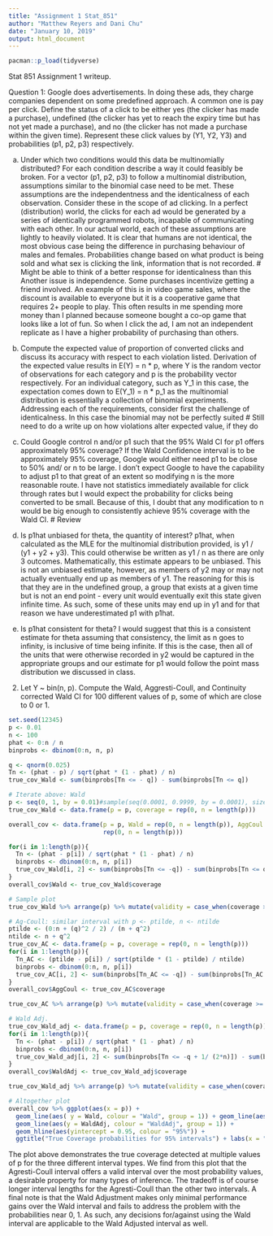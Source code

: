 ```yaml
---
title: "Assignment 1 Stat_851"
author: "Matthew Reyers and Dani Chu"
date: "January 10, 2019"
output: html_document
---
```

```r
pacman::p_load(tidyverse)
```


Stat 851 Assignment 1 writeup.

Question 1: Google does advertisements. In doing these ads, they charge companies dependent on some predefined approach. A common one is pay per click. Define the status of a click to be either yes (the clicker has made a purchase), undefined (the clicker has yet to reach the expiry time but has not yet made a purchase), and no (the clicker has not made a purchase within the given time). Represent these click values by (Y1, Y2, Y3) and probabilities (p1, p2, p3) respectively. 

a) Under which two conditions would this data be multinomially distributed? For each condition describe a way it could feasibly be broken.
For a vector (p1, p2, p3) to follow a multinomial distribution, assumptions similar to the binomial case need to be met. These assumptions are the independentness and the identicalness of each observation. Consider these in the scope of ad clicking. In a perfect (distribution) world, the clicks for each ad would be generated by a series of identically programmed robots, incapable of communicating with each other. In our actual world, each of these assumptions are lightly to heavily violated. It is clear that humans are not identical, the most obvious case being the difference in purchasing behaviour of males and females. Probabilities change based on what product is being sold and what sex is clicking the link, information that is not recorded. 
# Might be able to think of a better response for identicalness than this
Another issue is independence. Some purchases incentivize getting a friend involved. An example of this is in video game sales, where the discount is available to everyone but it is a cooperative game that requires 2+ people to play. This often results in me spending more money than I planned because someone bought a co-op game that looks like a lot of fun. So when I click the ad, I am not an independent replicate as I have a higher probability of purchasing than others.


b) Compute the expected value of proportion of converted clicks and discuss its accuracy with respect to each violation listed.
Derivation of the expected value results in E(Y) = n \* p, where Y is the random vector of observations for each category and p is the probability vector respectively. For an individual category, such as Y_1 in this case, the expectation comes down to E(Y_1) = n \* p_1 as the multinomial distribution is essentially a collection of binomial experiments. Addressing each of the requirements, consider first the challenge of identicalness. In this case the binomial may not be perfectly suited 
# Still need to do a write up on how violations alter expected value, if they do

c) Could Google control n and/or p1 such that the 95% Wald CI for p1 offers approximately 95% coverage?
If the Wald Confidence interval is to be approximately 95% coverage, Google would either need p1 to be close to 50% and/ or n to be large. I don't expect Google to have the capability to adjust p1 to that great of an extent so modifying n is the more reasonable route. I have not statistics immediately available for click through rates but I would expect the probability for clicks being converted to be small. Because of this, I doubt that any modification to n would be big enough to consistently achieve 95\% coverage with the Wald CI.
# Review

d) Is p1hat unbiased for theta, the quantity of interest?
p1hat, when calculated as the MLE for the multinomial distribution provided, is y1 / (y1 + y2 + y3). This could otherwise be written as y1 / n as there are only 3 outcomes. Mathematically, this estimate appears to be unbiased. This is not an unbiased estimate, however, as members of y2 may or may not actually eventually end up as members of y1. The reasoning for this is that they are in the undefined group, a group that exists at a given time but is not an end point - every unit would eventually exit this state given infinite time. As such, some of these units may end up in y1 and for that reason we have underestimated p1 with p1hat. 

e) Is p1hat consistent for theta?
I would suggest that this is a consistent estimate for theta assuming that consistency, the limit as n goes to infinity, is inclusive of time being infinite. If this is the case, then all of the units that were otherwise recorded in y2 would be captured in the appropriate groups and our estimate for p1 would follow the point mass distribution we discussed in class. 

2. Let Y ~ bin(n, p). Compute the Wald, Aggresti-Coull, and Continuity corrected Wald CI for 100 different values of p, some of which are close to 0 or 1. 
```r
set.seed(12345)
p <- 0.01
n <- 100
phat <- 0:n / n
binprobs <- dbinom(0:n, n, p)

q <- qnorm(0.025)
Tn <- (phat - p) / sqrt(phat * (1 - phat) / n)
true_cov_Wald <- sum(binprobs[Tn <= - q]) - sum(binprobs[Tn <= q])

# Iterate above: Wald
p <- seq(0, 1, by = 0.01)#sample(seq(0.0001, 0.9999, by = 0.0001), size = 100)
true_cov_Wald <- data.frame(p = p, coverage = rep(0, n = length(p)))

overall_cov <- data.frame(p = p, Wald = rep(0, n = length(p)), AggCoul = rep(0, n = length(p)), WaldAdj = 
                          rep(0, n = length(p)))

for(i in 1:length(p)){
  Tn <- (phat - p[i]) / sqrt(phat * (1 - phat) / n)
  binprobs <- dbinom(0:n, n, p[i])
  true_cov_Wald[i, 2] <- sum(binprobs[Tn <= -q]) - sum(binprobs[Tn <= q])
}
overall_cov$Wald <- true_cov_Wald$coverage

# Sample plot
true_cov_Wald %>% arrange(p) %>% mutate(validity = case_when(coverage >= 0.95 ~ "Valid", TRUE ~ "Invalid")) %>% ggplot( aes(x = p, y = coverage, colour = validity)) + geom_point() + scale_y_continuous(limits = c(0.5, 1)) + geom_path(aes(group = 1)) 

# Ag-Coull: similar interval with p <- ptilde, n <- ntilde
ptilde <- (0:n + (q)^2 / 2) / (n + q^2)
ntilde <- n + q^2
true_cov_AC <- data.frame(p = p, coverage = rep(0, n = length(p)))
for(i in 1:length(p)){
  Tn_AC <- (ptilde - p[i]) / sqrt(ptilde * (1 - ptilde) / ntilde)
  binprobs <- dbinom(0:n, n, p[i])
  true_cov_AC[i, 2] <- sum(binprobs[Tn_AC <= -q]) - sum(binprobs[Tn_AC <= q])
}
overall_cov$AggCoul <- true_cov_AC$coverage

true_cov_AC %>% arrange(p) %>% mutate(validity = case_when(coverage >= 0.95 ~ "Valid", TRUE ~ "Invalid")) %>% ggplot( aes(x = p, y = coverage, colour = validity)) + geom_point() + scale_y_continuous(limits = c(0.5, 1)) + geom_path(aes(group = 1)) 

# Wald Adj.
true_cov_Wald_adj <- data.frame(p = p, coverage = rep(0, n = length(p)))
for(i in 1:length(p)){
  Tn <- (phat - p[i]) / sqrt(phat * (1 - phat) / n)
  binprobs <- dbinom(0:n, n, p[i])
  true_cov_Wald_adj[i, 2] <- sum(binprobs[Tn <= -q + 1/ (2*n)]) - sum(binprobs[Tn <= q - 1 / (2 * n)])
}
overall_cov$WaldAdj <- true_cov_Wald_adj$coverage

true_cov_Wald_adj %>% arrange(p) %>% mutate(validity = case_when(coverage >= 0.95 ~ "Valid", TRUE ~ "Invalid")) %>% ggplot( aes(x = p, y = coverage, colour = validity)) + geom_point() + scale_y_continuous(limits = c(0.5, 1)) + geom_path(aes(group = 1)) 

# Altogether plot
overall_cov %>% ggplot(aes(x = p)) + 
  geom_line(aes( y = Wald, colour = "Wald", group = 1)) + geom_line(aes(y = AggCoul, colour = "AgCoul", group = 1)) +
  geom_line(aes(y = WaldAdj, colour = "WaldAdj", group = 1)) + 
  geom_hline(aes(yintercept = 0.95, colour = "95%")) +
  ggtitle("True Coverage probabilities for 95% intervals") + labs(x = "Probability", y = "Coverage")
```
The plot above demonstrates the true coverage detected at multiple values of p for the three different interval types. We find from this plot that the Agresti-Coull interval offers a valid interval over the most probability values, a desirable property for many types of inference. The tradeoff is of course longer interval lengths for the Agresti-Coull than the other two intervals. A final note is that the Wald Adjustment makes only minimal performance gains over the Wald interval and fails to address the problem with the probabilities near 0, 1. As such, any decisions for/against using the Wald interval are applicable to the Wald Adjusted interval as well.


